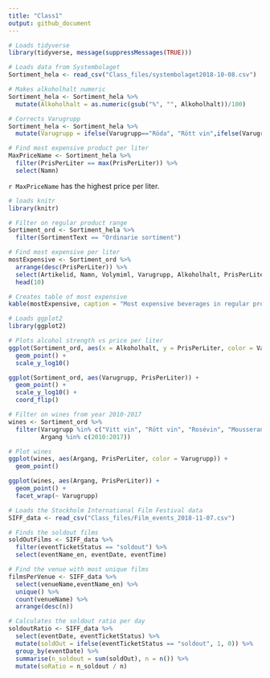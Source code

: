 ```yaml
---
title: "Class1"
output: github_document
---
```


```r
# Loads tidyverse
library(tidyverse, message(suppressMessages(TRUE)))

# Loads data from Systembolaget
Sortiment_hela <- read_csv("Class_files/systembolaget2018-10-08.csv")

# Makes alkoholhalt numeric
Sortiment_hela <- Sortiment_hela %>% 
  mutate(Alkoholhalt = as.numeric(gsub("%", "", Alkoholhalt))/100)

# Corrects Varugrupp
Sortiment_hela <- Sortiment_hela %>%
  mutate(Varugrupp = ifelse(Varugrupp=="Röda", "Rött vin",ifelse(Varugrupp=="Vita", "Vitt vin", Varugrupp)))

# Find most expensive product per liter
MaxPriceName <- Sortiment_hela %>%
  filter(PrisPerLiter == max(PrisPerLiter)) %>%
  select(Namn)

```

`r MaxPriceName` has the highest price per liter.

```r
# loads knitr
library(knitr)

# Filter on regular product range
Sortiment_ord <- Sortiment_hela %>%
  filter(SortimentText == "Ordinarie sortiment")

# Find most expensive per liter
mostExpensive <- Sortiment_ord %>%
  arrange(desc(PrisPerLiter)) %>%
  select(Artikelid, Namn, Volymiml, Varugrupp, Alkoholhalt, PrisPerLiter) %>% 
  head(10)

# Creates table of most expensive
kable(mostExpensive, caption = "Most expensive beverages in regular product range")

# Loads ggplot2
library(ggplot2)

# Plots alcohol strength vs price per liter
ggplot(Sortiment_ord, aes(x = Alkoholhalt, y = PrisPerLiter, color = Varugrupp)) +
  geom_point() +
  scale_y_log10()

ggplot(Sortiment_ord, aes(Varugrupp, PrisPerLiter)) +
  geom_point() +
  scale_y_log10() +
  coord_flip()

# Filter on wines from year 2010-2017
wines <- Sortiment_ord %>% 
  filter(Varugrupp %in% c("Vitt vin", "Rött vin", "Rosévin", "Mousserande vin"),
         Argang %in% c(2010:2017))

# Plot wines
ggplot(wines, aes(Argang, PrisPerLiter, color = Varugrupp)) +
  geom_point()

ggplot(wines, aes(Argang, PrisPerLiter)) +
  geom_point() +
  facet_wrap(~ Varugrupp)

# Loads the Stockholm International Film Festival data
SIFF_data <- read_csv("Class_files/Film_events_2018-11-07.csv")

# Finds the soldout films
soldOutFilms <- SIFF_data %>% 
  filter(eventTicketStatus == "soldout") %>% 
  select(eventName_en, eventDate, eventTime)

# Find the venue with most unique films
filmsPerVenue <- SIFF_data %>% 
  select(venueName,eventName_en) %>% 
  unique() %>% 
  count(venueName) %>% 
  arrange(desc(n))

# Calculates the soldout ratio per day
soldoutRatio <- SIFF_data %>% 
  select(eventDate, eventTicketStatus) %>% 
  mutate(soldOut = ifelse(eventTicketStatus == "soldout", 1, 0)) %>% 
  group_by(eventDate) %>% 
  summarise(n_soldout = sum(soldOut), n = n()) %>% 
  mutate(soRatio = n_soldout / n)

```
